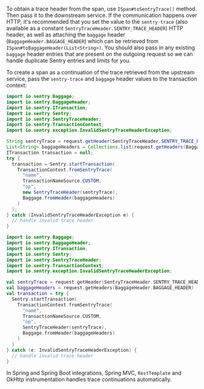 To obtain a trace header from the span, use `ISpan#toSentryTrace()` method. Then pass it to the downstream service. If the communication happens over HTTP, it's recommended that you set the value to the `sentry-trace` (also available as a constant `SentryTraceHeader.SENTRY_TRACE_HEADER`) HTTP header, as well as attaching the `baggage` header (`BaggageHeader.BAGGAGE_HEADER`) which can be retrieved from `ISpan#toBaggageHeader(List<String>)`. You should also pass in any existing `baggage` header entries that are present on the outgoing request so we can handle duplicate Sentry entries and limits for you.

To create a span as a continuation of the trace retrieved from the upstream service, pass the `sentry-trace` and `baggage` header values to the transaction context:

```java
import io.sentry.Baggage;
import io.sentry.BaggageHeader;
import io.sentry.ITransaction;
import io.sentry.Sentry;
import io.sentry.SentryTraceHeader;
import io.sentry.TransactionContext;
import io.sentry.exception.InvalidSentryTraceHeaderException;

String sentryTrace = request.getHeader(SentryTraceHeader.SENTRY_TRACE_HEADER);
List<String> baggageHeaders = Collections.list(request.getHeaders(BaggageHeader.BAGGAGE_HEADER);
ITransaction transaction = null;
try {
  transaction = Sentry.startTransaction(
    TransactionContext.fromSentryTrace(
      "name",
      TransactionNameSource.CUSTOM,
      "op",
      new SentryTraceHeader(sentryTrace),
      Baggage.fromHeader(baggageHeaders)
    )
  );
} catch (InvalidSentryTraceHeaderException e) {
  // handle invalid trace header
}
```

```kotlin
import io.sentry.Baggage;
import io.sentry.BaggageHeader;
import io.sentry.ITransaction;
import io.sentry.Sentry;
import io.sentry.SentryTraceHeader;
import io.sentry.TransactionContext;
import io.sentry.exception.InvalidSentryTraceHeaderException;

val sentryTrace = request.getHeader(SentryTraceHeader.SENTRY_TRACE_HEADER)
val baggageHeaders = request.getHeaders(BaggageHeader.BAGGAGE_HEADER)
val transaction = try {
  Sentry.startTransaction(
    TransactionContext.fromSentryTrace(
      "name",
      TransactionNameSource.CUSTOM,
      "op",
      SentryTraceHeader(sentryTrace),
      Baggage.fromHeader(baggageHeaders)
    )
  )
} catch (e: InvalidSentryTraceHeaderException) {
  // handle invalid trace header
}
```

<Note>

In Spring and Spring Boot integrations, Spring MVC, `RestTemplate` and OkHttp instrumentation handles trace continuations automatically.

</Note>
